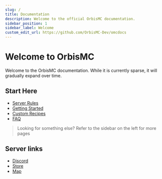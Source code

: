 ```yaml
---
slug: /
title: Documentation
description: Welcome to the official OrbisMC documentation.
sidebar_position: 1
sidebar_label: Welcome
custom_edit_url: https://github.com/OrbisMC-Dev/omcdocs
---
```

# Welcome to OrbisMC

Welcome to the OrbisMC documentation. While it is currently sparse, it will gradually expand over time.

## Start Here
- [Server Rules](/rules)
- [Getting Started](/getting_started)
- [Custom Recipes](/recipes)
- [FAQ](/faq)
> Looking for something else? Refer to the sidebar on the left for more pages
## Server links

 - [Discord](https://discord.gg/ATbfuv5Caq)
 - [Store](https://novus-orbis.tebex.io/)
 - [Map](https://map.orbismc.com)
 
